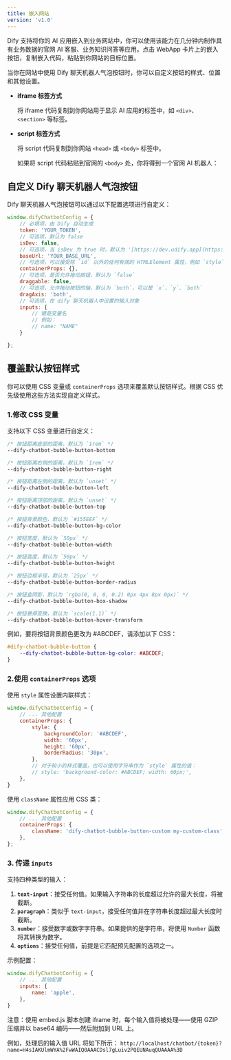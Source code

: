 ```yaml
---
title: 嵌入网站
version: 'v1.0'
---
```


Dify 支持将你的 AI 应用嵌入到业务网站中，你可以使用该能力在几分钟内制作具有业务数据的官网 AI 客服、业务知识问答等应用。点击 WebApp 卡片上的嵌入按钮，复制嵌入代码，粘贴到你网站的目标位置。

当你在网站中使用 Dify 聊天机器人气泡按钮时，你可以自定义按钮的样式、位置和其他设置。

*   **iframe 标签方式**

    将 iframe 代码复制到你网站用于显示 AI 应用的标签中，如 `<div>`、`<section>` 等标签。
*   **script 标签方式**

    将 script 代码复制到你网站 `<head>` 或 `<body>` 标签中。


    如果将 script 代码粘贴到官网的 `<body>` 处，你将得到一个官网 AI 机器人：


## 自定义 Dify 聊天机器人气泡按钮

Dify 聊天机器人气泡按钮可以通过以下配置选项进行自定义：

```javascript
window.difyChatbotConfig = {
    // 必填项，由 Dify 自动生成
    token: 'YOUR_TOKEN',
    // 可选项，默认为 false
    isDev: false,
    // 可选项，当 isDev 为 true 时，默认为 '[https://dev.udify.app](https://dev.udify.app)'，否则默认为 '[https://udify.app](https://udify.app)'
    baseUrl: 'YOUR_BASE_URL',
    // 可选项，可以接受除 `id` 以外的任何有效的 HTMLElement 属性，例如 `style`、`className` 等
    containerProps: {},
    // 可选项，是否允许拖动按钮，默认为 `false`
    draggable: false,
    // 可选项，允许拖动按钮的轴，默认为 `both`，可以是 `x`、`y`、`both`
    dragAxis: 'both',
    // 可选项，在 dify 聊天机器人中设置的输入对象
    inputs: {
        // 键是变量名
        // 例如：
        // name: "NAME"
    }

};
```

## 覆盖默认按钮样式

你可以使用 CSS 变量或 `containerProps` 选项来覆盖默认按钮样式。根据 CSS 优先级使用这些方法实现自定义样式。

### 1.修改 CSS 变量

支持以下 CSS 变量进行自定义：

```css
/* 按钮距离底部的距离，默认为 `1rem` */
--dify-chatbot-bubble-button-bottom

/* 按钮距离右侧的距离，默认为 `1rem` */
--dify-chatbot-bubble-button-right

/* 按钮距离左侧的距离，默认为 `unset` */
--dify-chatbot-bubble-button-left

/* 按钮距离顶部的距离，默认为 `unset` */
--dify-chatbot-bubble-button-top

/* 按钮背景颜色，默认为 `#155EEF` */
--dify-chatbot-bubble-button-bg-color

/* 按钮宽度，默认为 `50px` */
--dify-chatbot-bubble-button-width

/* 按钮高度，默认为 `50px` */
--dify-chatbot-bubble-button-height

/* 按钮边框半径，默认为 `25px` */
--dify-chatbot-bubble-button-border-radius

/* 按钮盒阴影，默认为 `rgba(0, 0, 0, 0.2) 0px 4px 8px 0px)` */
--dify-chatbot-bubble-button-box-shadow

/* 按钮悬停变换，默认为 `scale(1.1)` */
--dify-chatbot-bubble-button-hover-transform
```

例如，要将按钮背景颜色更改为 #ABCDEF，请添加以下 CSS：

```css
#dify-chatbot-bubble-button {
    --dify-chatbot-bubble-button-bg-color: #ABCDEF;
}
```

### 2.使用 `containerProps` 选项

使用 `style` 属性设置内联样式：

```javascript
window.difyChatbotConfig = {
    // ... 其他配置
    containerProps: {
        style: {
            backgroundColor: '#ABCDEF',
            width: '60px',
            height: '60px',
            borderRadius: '30px',
        },
        // 对于较小的样式覆盖，也可以使用字符串作为 `style` 属性的值：
        // style: 'background-color: #ABCDEF; width: 60px;',
    },
}
```

使用 `className` 属性应用 CSS 类：

```javascript
window.difyChatbotConfig = {
    // ... 其他配置
    containerProps: {
        className: 'dify-chatbot-bubble-button-custom my-custom-class',
    },
};
```

### 3. 传递 `inputs`

支持四种类型的输入：

1. **`text-input`**：接受任何值。如果输入字符串的长度超过允许的最大长度，将被截断。
2. **`paragraph`**：类似于 `text-input`，接受任何值并在字符串长度超过最大长度时截断。
3. **`number`**：接受数字或数字字符串。如果提供的是字符串，将使用 `Number` 函数将其转换为数字。
4. **`options`**：接受任何值，前提是它匹配预先配置的选项之一。

示例配置：

```javascript
window.difyChatbotConfig = {
    // ... 其他配置
    inputs: {
        name: 'apple',
    },
}
```

注意：使用 embed.js 脚本创建 iframe 时，每个输入值将被处理——使用 GZIP 压缩并以 base64 编码——然后附加到 URL 上。

例如，处理后的输入值 URL 将如下所示： `http://localhost/chatbot/{token}?name=H4sIAKUlmWYA%2FwWAIQ0AAACDsl7gLuiv2PQEUNAuqQUAAAA%3D`
